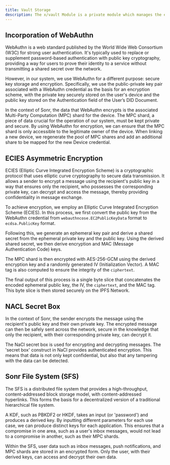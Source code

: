 ```yaml
---
title: Vault Storage
description: The x/vault Module is a private module which manages the encryption, storage, and retrieval of sensitive data in the Sonr network.
---
```


## Incorporation of WebAuthn
WebAuthn is a web standard published by the World Wide Web Consortium (W3C) for strong user authentication. It's typically used to replace or supplement password-based authentication with public key cryptography, providing a way for users to prove their identity to a service without transmitting a shared secret over the network.

However, in our system, we use WebAuthn for a different purpose: secure key storage and encryption. Specifically, we use the public-private key pair associated with a WebAuthn credential as the basis for an encryption scheme, with the private key securely stored on the user's device and the public key stored on the Authentication field of the User’s DID Document.

In the context of Sonr, the data that WebAuthn encrypts is the associated Multi-Party Computation (MPC) shard for the device. The MPC shard, a piece of data crucial for the operation of our system, must be kept private and secure. By using WebAuthn for encryption, we can ensure that the MPC shard is only accessible to the legitimate owner of the device. When linking a new device, we regenerate the pool of MPC shares and add an additional share to be mapped for the new Device credential.

## ECIES Asymmetric Encryption
ECIES (Elliptic Curve Integrated Encryption Scheme) is a cryptographic protocol that uses elliptic curve cryptography to secure data transmission. It allows a sender to encrypt a message using the recipient's public key in a way that ensures only the recipient, who possesses the corresponding private key, can decrypt and access the message, thereby providing confidentiality in message exchange.

To achieve encryption, we employ an Elliptic Curve Integrated Encryption Scheme (ECIES). In this process, we first convert the public key from the WebAuthn credential from `webauthncose.EC2PublicKeyData` format to `ecdsa.PublicKey` format.

Following this, we generate an ephemeral key pair and derive a shared secret from the ephemeral private key and the public key. Using the derived shared secret, we then derive encryption and MAC (Message Authentication Code) keys.

The MPC shard is then encrypted with AES-256-GCM using the derived encryption key and a randomly generated IV (Initialization Vector). A MAC tag is also computed to ensure the integrity of the `ciphertext`.

The final output of this process is a single byte slice that concatenates the encoded ephemeral public key, the IV, the `ciphertext`, and the MAC tag. This byte slice is then stored securely on the IPFS Network.

## NACL Secret Box
In the context of Sonr, the sender encrypts the message using the recipient's public key and their own private key. The encrypted message can then be safely sent across the network, secure in the knowledge that only the recipient, with their corresponding private key, can decrypt it.

The NaCl secret box is used for encrypting and decrypting messages. The 'secret box' construct in NaCl provides authenticated encryption. This means that data is not only kept confidential, but also that any tampering with the data can be detected.

## Sonr File System (SFS)

The SFS is a distributed file system that provides a high-throughput, content-addressed block storage model, with content-addressed hyperlinks. This forms the basis for a decentralized version of a traditional hierarchical file system.

A KDF, such as PBKDF2 or HKDF, takes an input (or 'password') and produces a derived key. By inputting different parameters for each use case, we can produce distinct keys for each application. This ensures that a compromise in one area, such as a user's inbox messages, would not lead to a compromise in another, such as their MPC shards.

Within the SFS, user data such as inbox messages, push notifications, and MPC shards are stored in an encrypted form. Only the user, with their derived keys, can access and decrypt their own data.
